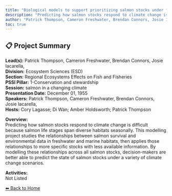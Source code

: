 ```yaml
---
title: "Biological models to support prioritizing salmon stocks under future climates"
description: "Predicting how salmon stocks respond to climate change is difficult because salmon life stages span diverse habitats seasonally. This modelling project studies the relationships between salmon survival and environmental data in freshwater and marine habitats, then applies those relationships to more specific stocks with less available information.  By modelling these relationships across all salmon stocks, decision-makers are better able to predict the state of salmon stocks under a variety of climate change scenarios."
author: "Patrick Thompson, Cameron Freshwater, Brendan Connors, Josie Iacarella,"
toc: true
---
```


## 📋 Project Summary

**Lead(s):** Patrick Thompson, Cameron Freshwater, Brendan Connors, Josie Iacarella,  
**Division:** Ecosystem Sciences (ESD)  
**Section:** Regional Ecosystems Effects on Fish and Fisheries  
**PSSI Pillar:** 1-Conservation and stewardship  
**Session:** salmon in a changing climate  
**Presentation Date:** December 01, 1955  
**Speakers:** Patrick Thompson, Cameron Freshwater, Brendan Connors, Josie Iacarella,  
**Hosts:** Cory Lagasse; Di Wan; Amber Holdsworth; Patrick Thompson  

**Overview:**  
Predicting how salmon stocks respond to climate change is difficult because salmon life stages span diverse habitats seasonally. This modelling project studies the relationships between salmon survival and environmental data in freshwater and marine habitats, then applies those relationships to more specific stocks with less available information.  By modelling these relationships across all salmon stocks, decision-makers are better able to predict the state of salmon stocks under a variety of climate change scenarios.   

**Activities:**  
Not Listed

[⬅ Back to Home](../index.qmd)

